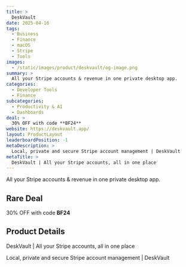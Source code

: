 ```yaml
---
title: >
  DeskVault
date: 2025-04-16
tags:
  - Business
  - Finance
  - macOS
  - Stripe
  - Tools
images:
  - /static/images/product/deskvault/og-image.png
summary: >
  All your Stripe accounts & revenue in one private desktop app.
categories:
  - Developer Tools
  - Finance
subcategories:
  - Productivity & AI
  - Dashboards
deal: >
  30% OFF with code **BF24**
website: https://deskvault.app/
layout: ProductLayout
leaderboardPosition: -1
metaDescription: >
  Local, private and secure Stripe account management | DeskVault
metaTitle: >
  DeskVault | All your Stripe accounts, all in one place
---
```

All your Stripe accounts & revenue in one private desktop app.

## Rare Deal

30% OFF with code **BF24**

## Product Details

DeskVault | All your Stripe accounts, all in one place

Local, private and secure Stripe account management | DeskVault
